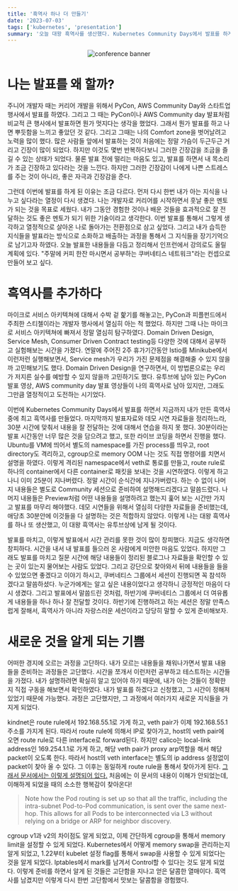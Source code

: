 ```yaml
---
title: '흑역사 하나 더 만들기'
date: '2023-07-03'
tags: ['kubernetes', 'presentation']
summary: '오늘 대왕 흑역사를 생산했다. Kubernetes Community Days에서 발표를 하게 되었는데, 30분 발표시간에 맞춰서 발표자료를 잘 준비하지 못해서 부끄러웠다. 30분에 너무 많은 내용을 담을려고 했고, 라이브코딩 형식으로 해서 시간도 많이 걸렸다. 나는 발표를 왜 할까?'
---
```


<center>
  <img src="/static/images/k8s-community-day.JPG" alt="conference banner" />
</center>

# 나는 발표를 왜 할까?

주니어 개발자 때는 커리어 개발을 위해서 PyCon, AWS Community Day와 스타트업 행사에서 발표를 하였다. 그리고 그 때는 PyCon이나 AWS Community day 발표처럼 비교적 큰 행사에서 발표하면 뭔가 멋지다는 생각을 했었다. 그래서 뭔가 발표를 하고 나면 뿌듯함을 느끼고 좋았던 것 같다. 그리고 그때는 나의 Comfort zone을 벗어날려고 노력을 많이 했다. 많은 사람들 앞에서 발표하는 것이 처음에는 정말 가슴이 두근두근 거리고 긴장이 많이 되었다. 하지만 이것도 몇번 반복하다보니 그러한 긴장감을 조금을 즐길 수 있는 상태가 되었다. 물론 발표 전에 떨리는 마음도 있고, 발표를 하면서 내 목소리가 조금 긴장하고 있다라는 것을 느낀다. 하지만 그러한 긴장감이 나에게 나쁜 스트레스를 주는 것이 아니라, 좋은 자극과 긴장감을 준다.

그런데 이번에 발표를 하게 된 이유는 조금 다르다. 먼저 다시 한번 내가 아는 지식을 나누고 싶다라는 열정이 다시 생겼다. 나는 개발자로 커리어를 시작하면서 훗날 좋은 멘토가 되는 것을 목표로 세웠다. 내가 그동안 경험한 것이나 배운 것들을 효과적으로 잘 전달하는 것도 좋은 멘토가 되기 위한 기술이라고 생각한다. 이번 발표를 통해서 그렇게 생각하고 열정적으로 살아온 나로 돌아가는 전환점으로 삼고 싶었다. 그리고 내가 습득한 지식들을 발표라는 방식으로 소화하고 배출하는 과정을 통해서 그 지식들을 장기기억으로 남기고자 하였다. 오늘 발표한 내용들을 다듬고 정리해서 인프런에서 강의로도 올릴 계획에 있다. "주말에 커피 한잔 마시면서 공부하는 쿠버네티스 네트워크"라는 컨셉으로 만들어 보고 싶다.

# 흑역사를 추가하다

마이크로 서비스 아키텍쳐에 대해서 수박 겉 핥기를 해놓고는, PyCon과 피플펀드에서 주최한 스티첼이라는 개발자 행사에서 열심히 아는 척 했었다. 하지만 그때 나는 마이크로 서비스 아키텍쳐에 빠져서 정말 열심히 탐구하였다. Domain Driven Design, Service Mesh, Consumer Driven Contract testing등 다양한 것에 대해서 공부하고 실험해보는 시간을 가졌다. 연말에 주어진 2주 휴가기간동안 Istio를 Minikube에서 이런저런 실행해보면서, Service mesh가 우리가 가진 문제점을 해결해줄 수 있지 않을까 고민해보기도 했다. Domain Driven Design을 연구하면서, 이 방법론으로는 우리가 저지른 실수를 예방할 수 있지 않을까 고민하기도 했다. 유투브에 남아 있는 PyCon 발표 영상, AWS community day 발표 영상들이 나의 흑역사로 남아 있지만, 그래도 그만큼 열정적이고 도전하는 시기었다.

이번에 Kubernetes Community Days에서 발표를 하면서 지금까지 내가 만든 흑역사 중에 최고 흑역사를 만들었다. 마지막까지 발표자료와 데모 시연 자료들을 정리하느라, 30분 시간에 맞춰서 내용을 잘 전달하는 것에 대해서 연습을 하지 못 했다. 30분이라는 발표 시간동안 너무 많은 것을 담으려고 했고, 또한 라이브 코딩을 하면서 진행을 했다. Ubuntu를 VM에 띄어서 별도의 namespace를 가진 process를 띄우고, root directory도 격리하고, cgroup으로 memory OOM 나는 것도 직접 명령어를 치면서 설명을 하였다. 이렇게 격리된 namespace에서 veth로 통로를 만들고, route rule로 하나의 container에서 다른 container로 패킷을 보내는 것을 시연하였다. 이렇게 하고 나니 이미 25분이 지나버렸다. 정말 시간이 순식간에 지나가버렸다. 하는 수 없이 나머지 내용들은 별도로 Community 세션으로 준비하여 설명해드리겠다고 말씀드렸다. 나머지 내용들은 Preview처럼 어떤 내용들을 설명하려고 했는지 훑어 보는 시간만 가지고 발표를 마무리 해야했다. 데모 시연들을 위해서 열심히 다양한 자료들을 준비했는데, 애당초 30분안에 이것들을 다 설명하는 것은 적합하지 않았다. 이렇게 나는 대왕 흑역사를 하나 또 생산했고, 이 대왕 흑역사는 유투브상에 남게 될 것이다.

발표를 마치고, 이렇게 발표에서 시간 관리를 못한 것이 많이 창피했다. 지금도 생각하면 창피하다. 시간을 내서 내 발표를 들으러 온 사람에게 미안한 마음도 있었다. 하지만 그래도 발표를 마치고 질문 시간에 해당 내용들이 정리된 블로그나 자료들을 확인할 수 있는 곳이 있는지 물어보는 사람도 있었다. 그리고 강단으로 찾아와서 뒤에 내용들을 들을 수 있었으면 좋겠다고 이야기 하시고, 쿠버네티스 그룹에서 세션이 진행되면 꼭 참석하겠다고 말씀하셨다. 누군가에게는 알고 싶은 내용이었다고 생각하니 긍정적인 마음이 다시 생겼다. 그리고 발표에서 말씀드린 것처럼, 하반기에 쿠버네티스 그룹에서 더 여유롭게 내용들을 하나 하나 잘 전달할 것이다. 하반기에 진행하려고 하는 세션은 정말 만족스럽게 잘해서, 흑역사가 아니라 자랑스러운 세션이라고 당당히 말할 수 있게 준비해보자.

# 새로운 것을 알게 되는 기쁨

어떠한 경지에 오르는 과정을 고단하다. 내가 모르는 내용들을 채워나가면서 발표 내용들을 준비하는 과정들은 고단했다. 시간을 쪼개서 이런저런 공부하고 테스트하는 시간들을 가졌다. 내가 설명하려면 확실히 알고 있어야 하기 때문에, 내가 아는 것들이 정확한지 직접 구동을 해보면서 확인하였다. 내가 발표를 하겠다고 신청했고, 그 시간이 정해져 있었기 때문에 가능했다. 과정은 고단했지만, 그 과정에서 여러가지 새로운 지식들을 가지게 되었다.

kindnet은 route rule에서 192.168.55.1로 가게 하고, veth pair가 이제 192.168.55.1 주소를 가지게 된다. 따라서 route rule에 의해서 IP로 찾아가고, host의 veth pair에 오면 route rule로 다른 interface로 forward된다. 하지만 calico는 local-link address인 169.254.1.1로 가게 하고, 해당 veth pair가 proxy arp역할을 해서 해당 packet이 오도록 한다. 따라서 host의 veth interface는 별도의 ip address 설정없이 packet이 찾아 올 수 있다. 그 이후는 동일하게 route rule을 통해서 찾아가게 된다. [그래서 문서에서는 이렇게 설명되어 있다.](https://www.tkng.io/cni/kindnet/) 처음에는 이 문서의 내용이 이해가 안되었는데, 이해하게 되었을 때의 소소한 행복감이 찾아온다!

> Note how the Pod routing is set up so that all the traffic, including the intra-subnet Pod-to-Pod communication, is sent over the same next-hop. This allows for all Pods to be interconnected via L3 without relying on a bridge or ARP for neighbor discovery.

cgroup v1과 v2의 차이점도 알게 되었고, 이제 간단하게 cgroup을 통해서 memory limit을 설정할 수 있게 되었다. Kubernetes에서 어떻게 memory swap을 관리하는지 알게 되었고, 1.22부터 kubelet 설정 flag를 통해서 swap을 사용할 수 있게 되었다는 것을 알게 되었다. Iptables에서 mark를 남겨서 Control할 수 있다는 것도 알게 되었다. 이렇게 준비를 하면서 알게 된 것들은 고단함을 지나고 얻은 달콤한 열매이다. 흑역사를 남겼지만 이렇게 다시 한번 고단함에서 맛보는 달콤함을 경험했다.
